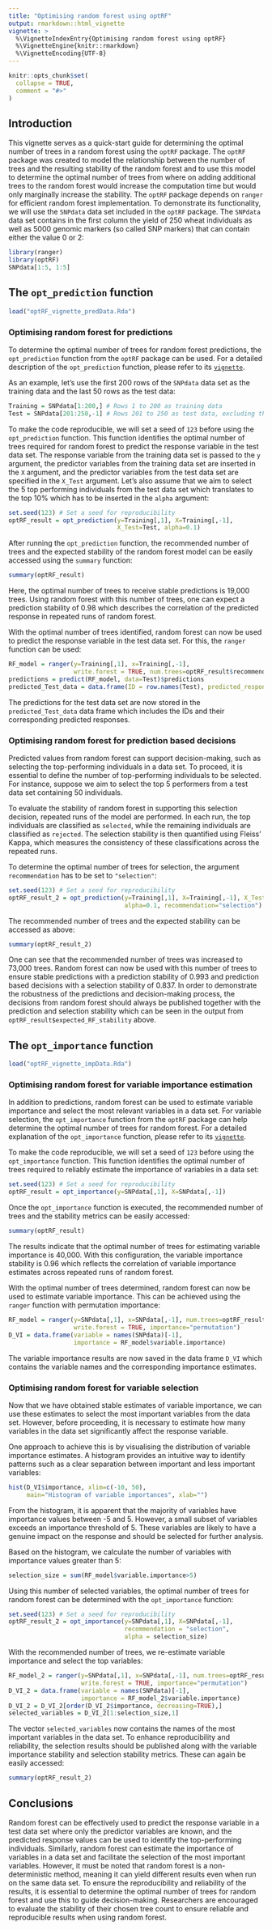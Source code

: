 ```yaml
---
title: "Optimising random forest using optRF"
output: rmarkdown::html_vignette
vignette: >
  %\VignetteIndexEntry{Optimising random forest using optRF}
  %\VignetteEngine{knitr::rmarkdown}
  %\VignetteEncoding{UTF-8}
---
```

  
```r
knitr::opts_chunk$set(
  collapse = TRUE,
  comment = "#>"
)
```
  
## Introduction 
  
This vignette serves as a quick-start guide for determining the optimal number of trees in a random forest using the `optRF` package. The `optRF` package was created to model the relationship between the number of trees and the resulting stability of the random forest and to use this model to determine the optimal number of trees from where on adding additional trees to the random forest would increase the computation time but would only marginally increase the stability. The `optRF` package depends on `ranger` for efficient random forest implementation. To demonstrate its functionality, we will use the `SNPdata` data set included in the `optRF` package. The `SNPdata` data set contains in the first column the yield of 250 wheat individuals as well as 5000 genomic markers (so called SNP markers) that can contain either the value 0 or 2:
  
```r
library(ranger)
library(optRF)
SNPdata[1:5, 1:5]
```
  
  
  
## The `opt_prediction` function
```r
load("optRF_vignette_predData.Rda")
```    
  
### Optimising random forest for predictions
To determine the optimal number of trees for random forest predictions, the `opt_prediction` function from the `optRF` package can be used. For a detailed description of the `opt_prediction` function, please refer to its [`vignette`](opt_prediction.html).
  
As an example, let's use the first 200 rows of the `SNPdata` data set as the training data and the last 50 rows as the test data:
  
```r
Training = SNPdata[1:200,] # Rows 1 to 200 as training data
Test = SNPdata[201:250,-1] # Rows 201 to 250 as test data, excluding the response column (column 1)
```
  
To make the code reproducible, we will set a seed of `123` before using the `opt_prediction` function. This function identifies the optimal number of trees required for random forest to predict the response variable in the test data set. The response variable from the training data set is passed to the `y` argument, the predictor variables from the training data set are inserted in the `X` argument, and the predictor variables from the test data set are specified in the `X_Test` argument. Let's also assume that we aim to select the 5 top performing individuals from the test data set which translates to the top 10% which has to be inserted in the `alpha` argument:
  
```r
set.seed(123) # Set a seed for reproducibility
optRF_result = opt_prediction(y=Training[,1], X=Training[,-1], 
                              X_Test=Test, alpha=0.1)
```
  
After running the `opt_prediction` function, the recommended number of trees and the expected stability of the random forest model can be easily accessed using the `summary` function:
  
```r
summary(optRF_result)
```
  
Here, the optimal number of trees to receive stable predictions is 19,000 trees. Using random forest with this number of trees, one can expect a prediction stability of 0.98 which describes the correlation of the predicted response in repeated runs of random forest.  
  
With the optimal number of trees identified, random forest can now be used to predict the response variable in the test data set. For this, the `ranger` function can be used: 
  
```r
RF_model = ranger(y=Training[,1], x=Training[,-1], 
                  write.forest = TRUE, num.trees=optRF_result$recommendation)
predictions = predict(RF_model, data=Test)$predictions
predicted_Test_data = data.frame(ID = row.names(Test), predicted_response = predictions)
```
  
The predictions for the test data set are now stored in the `predicted_Test_data` data frame which includes the IDs and their corresponding predicted responses.
  
  
### Optimising random forest for prediction based decisions
  
Predicted values from random forest can support decision-making, such as selecting the top-performing individuals in a data set. To proceed, it is essential to define the number of top-performing individuals to be selected. For instance, suppose we aim to select the top 5 performers from a test data set containing 50 individuals.
  
To evaluate the stability of random forest in supporting this selection decision, repeated runs of the model are performed. In each run, the top individuals are classified as `selected`, while the remaining individuals are classified as `rejected`. The selection stability is then quantified using Fleiss’ Kappa, which measures the consistency of these classifications across the repeated runs. 
  
To determine the optimal number of trees for selection, the argument `recommendation` has to be set to `"selection"`:
  
```r
set.seed(123) # Set a seed for reproducibility
optRF_result_2 = opt_prediction(y=Training[,1], X=Training[,-1], X_Test=Test,
                                alpha=0.1, recommendation="selection")
```
  
The recommended number of trees and the expected stability can be accessed as above:
  
```r
summary(optRF_result_2)
```
  
One can see that the recommended number of trees was increased to 73,000 trees. Random forest can now be used with this number of trees to ensure stable predictions with a prediction stability of 0.993 and prediction based decisions with a selection stability of 0.837. In order to demonstrate the robustness of the predictions and decision-making process, the decisions from random forest should always be published together with the prediction and selection stability which can be seen in the output from `optRF_result$expected_RF_stability` above. 
  
  
  
  
  
  
## The `opt_importance` function
```r
load("optRF_vignette_impData.Rda")
```  
  
### Optimising random forest for variable importance estimation
In addition to predictions, random forest can be used to estimate variable importance and select the most relevant variables in a data set. For variable selection, the `opt_importance` function from the `optRF` package can help determine the optimal number of trees for random forest. For a detailed explanation of the `opt_importance` function, please refer to its [`vignette`](opt_importance.html).
  
  
To make the code reproducible, we will set a seed of `123` before using the `opt_importance` function. This function identifies the optimal number of trees required to reliably estimate the importance of variables in a data set:
  
```r
set.seed(123) # Set a seed for reproducibility
optRF_result = opt_importance(y=SNPdata[,1], X=SNPdata[,-1])
```
  
Once the `opt_importance` function is executed, the recommended number of trees and the stability metrics can be easily accessed:
  
```r
summary(optRF_result)
```
  
The results indicate that the optimal number of trees for estimating variable importance is 40,000. With this configuration, the variable importance stability is 0.96 which reflects the correlation of variable importance estimates across repeated runs of random forest.  
  
With the optimal number of trees determined, random forest can now be used to estimate variable importance. This can be achieved using the `ranger` function with permutation importance: 
  
```r
RF_model = ranger(y=SNPdata[,1], x=SNPdata[,-1], num.trees=optRF_result$recommendation,
                  write.forest = TRUE, importance="permutation")
D_VI = data.frame(variable = names(SNPdata)[-1], 
                  importance = RF_model$variable.importance)
```

The variable importance results are now saved in the data frame `D_VI` which contains the variable names and the corresponding importance estimates.

### Optimising random forest for variable selection

Now that we have obtained stable estimates of variable importance, we can use these estimates to select the most important variables from the data set. However, before proceeding, it is necessary to estimate how many variables in the data set significantly affect the response variable.

One approach to achieve this is by visualising the distribution of variable importance estimates. A histogram provides an intuitive way to identify patterns such as a clear separation between important and less important variables:

```r
hist(D_VI$importance, xlim=c(-10, 50), 
     main="Histogram of variable importances", xlab="")
```

From the histogram, it is apparent that the majority of variables have importance values between -5 and 5. However, a small subset of variables exceeds an importance threshold of 5. These variables are likely to have a genuine impact on the response and should be selected for further analysis.

Based on the histogram, we calculate the number of variables with importance values greater than 5:

```r
selection_size = sum(RF_model$variable.importance>5)
```

Using this number of selected variables, the optimal number of trees for random forest can be determined with the `opt_importance` function:

```r
set.seed(123) # Set a seed for reproducibility
optRF_result_2 = opt_importance(y=SNPdata[,1], X=SNPdata[,-1], 
                                recommendation = "selection",
                                alpha = selection_size)
```

With the recommended number of trees, we re-estimate variable importance and select the top variables:

```r
RF_model_2 = ranger(y=SNPdata[,1], x=SNPdata[,-1], num.trees=optRF_result_2$recommendation,
                    write.forest = TRUE, importance="permutation")
D_VI_2 = data.frame(variable = names(SNPdata)[-1], 
                    importance = RF_model_2$variable.importance)
D_VI_2 = D_VI_2[order(D_VI_2$importance, decreasing=TRUE),]
selected_variables = D_VI_2[1:selection_size,1]
```

The vector `selected_variables` now contains the names of the most important variables in the data set. 
To enhance reproducibility and reliability, the selection results should be published along with the variable importance stability and selection stability metrics. These can again be easily accessed:

```r
summary(optRF_result_2)
```



## Conclusions
Random forest can be effectively used to predict the response variable in a test data set where only the predictor variables are known, and the predicted response values can be used to identify the top-performing individuals. Similarly, random forest can estimate the importance of variables in a data set and facilitate the selection of the most important variables. However, it must be noted that random forest is a non-deterministic method, meaning it can yield different results even when run on the same data set. To ensure the reproducibility and reliability of the results, it is essential to determine the optimal number of trees for random forest and use this to guide decision-making. Researchers are encouraged to evaluate the stability of their chosen tree count to ensure reliable and reproducible results when using random forest.
